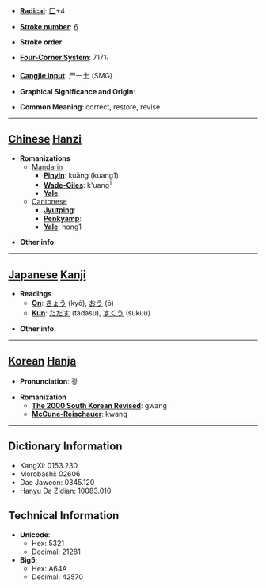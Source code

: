 * '''[[Wiktionary:Chinese radical index| Radical]]''': [[Wiktionary:Chinese radical index 匚|匚]]+4

* '''[[Wiktionary:Chinese total strokes index|Stroke number]]''': [[Wiktionary:Chinese total strokes index 6|6]]

* '''Stroke order''': 

* '''[[Wiktionary:Chinese four corner index|Four-Corner System]]''': 7171<sub>1</sub>

* '''[[Wiktionary:Chinese Cangjie index|Cangjie input]]''': 尸一土 (SMG)

* '''Graphical Significance and Origin''': 

* '''Common Meaning''': correct, restore, revise

----

== [[Chinese]] [[Hanzi]] ==

* '''Romanizations'''
** [[Mandarin]]
*** '''[[Pinyin]]''': kuāng (kuang1)
*** '''[[Wade-Giles]]''': k'uang<sup>1</sup>
*** '''[[Yale]]''': 
**[[Cantonese]]
***'''[[Jyutping]]''':
***'''[[Penkyamp]]''': 
***'''[[Yale]]''': hong1

* '''Other info''': 

----

== [[Japanese]] [[Kanji]] ==

* '''Readings'''
** '''[[On]]''': [[きょう]] (kyō), [[おう]] (ō)
** '''[[Kun]]''': [[ただす]] (tadasu), [[すくう]] (sukuu)

* '''Other info''':  

----

== [[Korean]] [[Hanja]] ==

* '''Pronunciation''': 광

* '''Romanization'''
** '''[[The 2000 South Korean Revised Romanization|The 2000 South Korean Revised]]''': gwang
** '''[[McCune-Reischauer]]''': kwang

----

== Dictionary Information ==

* KangXi: 0153.230
* Morobashi: 02606
* Dae Jaweon: 0345.120
* Hanyu Da Zidian: 10083.010

== Technical Information ==

* '''Unicode''':
** Hex: 5321
** Decimal: 21281
* '''Big5''':
** Hex: A64A
** Decimal: 42570